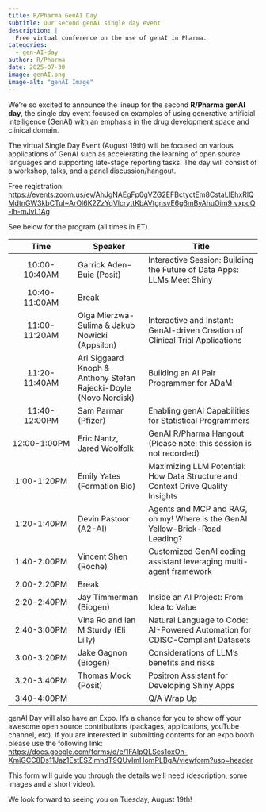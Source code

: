 ```yaml
---
title: R/Pharma GenAI Day
subtitle: Our second genAI single day event
description: |
  Free virtual conference on the use of genAI in Pharma.
categories:
  - gen-AI-day
author: R/Pharma
date: 2025-07-30
image: genAI.png
image-alt: "genAI Image"
---
```


We're so excited to announce the lineup for the second **R/Pharma genAI day**, the single day event focused on examples of using generative artificial intelligence (GenAI) with an emphasis in the drug development space and clinical domain.

The virtual Single Day Event (August 19th) will be focused on various applications of GenAI such as accelerating the learning of open source languages and supporting late-stage reporting tasks. The day will consist of a workshop, talks, and a panel discussion/hangout.

Free registration: <https://events.zoom.us/ev/AhJgNAEgFp0gVZG2EFBctyctEm8CstaLIEhxRlQMdtnGW3kbCTuI~ArOl6K2ZzYqVlcryttKbAVtgnsvE6g6mByAhuOim9_vxpcQ-lh-mJvL1Ag>

See below for the program (all times in ET).

| Time | Speaker | Title |
|:-----------------:|---------------------|---------------------------------|
| 10:00-10:40AM | Garrick Aden-Buie (Posit) | Interactive Session: Building the Future of Data Apps: LLMs Meet Shiny |
| 10:40-11:00AM | Break |  |
| 11:00-11:20AM | Olga Mierzwa-Sulima & Jakub Nowicki (Appsilon) | Interactive and Instant: GenAI-driven Creation of Clinical Trial Applications |
| 11:20-11:40AM | Ari Siggaard Knoph & Anthony Stefan Rajecki-Doyle (Novo Nordisk) | Building an AI Pair Programmer for ADaM |
| 11:40-12:00PM | Sam Parmar (Pfizer) | Enabling genAI Capabilities for Statistical Programmers |
| 12:00-1:00PM | Eric Nantz, Jared Woolfolk | GenAI R/Pharma Hangout (Please note: this session is not recorded) |
| 1:00-1:20PM | Emily Yates (Formation Bio) | Maximizing LLM Potential: How Data Structure and Context Drive Quality Insights |
| 1:20-1:40PM | Devin Pastoor (A2-AI) | Agents and MCP and RAG, oh my! Where is the GenAI Yellow-Brick-Road Leading? |
| 1:40-2:00PM | Vincent Shen (Roche) | Customized GenAI coding assistant leveraging multi-agent framework |
| 2:00-2:20PM | Break |  |
| 2:20-2:40PM | Jay Timmerman (Biogen) | Inside an AI Project: From Idea to Value |
| 2:40-3:00PM | Vina Ro and Ian M Sturdy (Eli Lilly) | Natural Language to Code: AI-Powered Automation for CDISC-Compliant Datasets |
| 3:00-3:20PM | Jake Gagnon (Biogen) | Considerations of LLM’s benefits and risks |
| 3:20-3:40PM | Thomas Mock (Posit) | Positron Assistant for Developing Shiny Apps |
| 3:40-4:00PM |  | Q/A Wrap Up |

genAI Day will also have an Expo. It's a chance for you to show off your awesome open source contributions (packages, applications, youTube channel, etc). If you are interested in submitting contents for an expo booth please use the following link: <https://docs.google.com/forms/d/e/1FAIpQLScs1oxOn-XmiGCC8Ds11Jaz1EstESZlmhdT9QUvImHomPLBgA/viewform?usp=header>

This form will guide you through the details we'll need (description, some images and a short video).

We look forward to seeing you on Tuesday, August 19th!